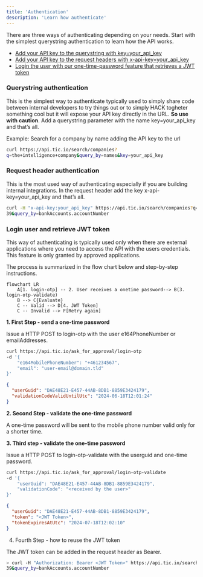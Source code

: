 ```yaml
---
title: 'Authentication'
description: 'Learn how authenticate'
---
```


There are three ways of authenticating depending on your needs. Start with the simplest querystring
authentication to learn how the API works.

- [Add your API key to the querystring with key=your_api_key](#querystring-authentication)
- [Add your API key to the request headers with x-api-key=your_api_key](#request-header-authentication)
- [Login the user with our one-time-password feature that retrieves a JWT token](#login-user-and-retrieve-jwt-token)

### Querystring authentication

This is the simplest way to authenticate typically used to simply share code between internal developers to
try things out or to simply HACK togheter something cool but it will expose your API key directly in the URL.
**So use with caution**. Add a querystring parameter with the name key=your_api_key and that’s all.

Example: Search for a company by name adding the API key to the url

```bash cURL
curl https://api.tic.io/search/companies?
q=the+intelligence+company&query_by=names&key=your_api_key
```

### Request header authentication

This is the most used way of authenticating especially if you are building internal integrations.
In the request header add the key x-api-key=your_api_key and that’s all.

```bash cURL
curl -H "x-api-key:your_api_key" https://api.tic.io/search/companies?q=57864
39&query_by=bankAccounts.accountNumber
```

### Login user and retrieve JWT token

This way of authenticating is typically used only when there are external applications where you need to
access the API with the users credentials. This feature is only granted by approved applications.

The process is summarized in the flow chart below and step-by-step instructions.

```mermaid
flowchart LR
    A[1. login-otp] -- 2. User receives a onetime password--> B(3. login-otp-validate)
    B --> C{Evaluate}
    C -- Valid --> D[4. JWT Token]
    C -- Invalid --> F[Retry again]
```

**1. First Step - send a one-time password**

Issue a HTTP POST to login-otp with the user e164PhoneNumber or emailAddresses.

```bash cURL
curl https://api.tic.io/ask_for_approval/login-otp
-d '{
    "e164MobilePhoneNumber": "+461234567",
    "email": "user-email@domain.tld"
}'
```

```json Response
{
  "userGuid": "DAE48E21-E457-44AB-8DB1-8859E3424179",
  "validationCodeValidUntilUtc": "2024-06-18T12:01:24"
}
```

**2. Second Step - validate the one-time password**

A one-time password will be sent to the mobile phone number valid only for a shorter time.

**3. Third step - validate the one-time password**

Issue a HTTP POST to login-otp-validate with the userguid and one-time password.

```bash cURL
curl https://api.tic.io/ask_for_approval/login-otp-validate
-d '{
    "userGuid": "DAE48E21-E457-44AB-8DB1-8859E3424179",
    "validationCode": "<received by the user>"
}'
```

```json Response
{
  "userGuid": "DAE48E21-E457-44AB-8DB1-8859E3424179",
  "token": "<JWT Token>",
  "tokenExpiresAtUtc": "2024-07-18T12:02:10"
}
```

4. Fourth Step - how to reuse the JWT token

The JWT token can be added in the request header as Bearer.

```bash cURL
> curl -H "Authorization: Bearer <JWT Token>" https://api.tic.io/search/companies?q=57864
39&query_by=bankAccounts.accountNumber
```
